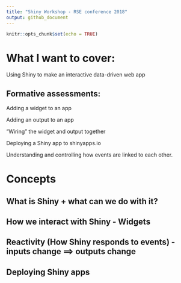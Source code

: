 ```yaml
---
title: "Shiny Workshop - RSE conference 2018"
output: github_document
---
```


```r
knitr::opts_chunk$set(echo = TRUE)
```


# What I want to cover:

Using Shiny to make an interactive data-driven web app

## Formative assessments:

Adding a widget to an app

Adding an output to an app

"Wiring" the widget and output together

Deploying a Shiny app to shinyapps.io

Understanding and controlling how events are linked to each other.

# Concepts

## What is Shiny + what can we do with it?

## How we interact with Shiny - Widgets

## Reactivity (How Shiny responds to events) - inputs change ==> outputs change

## Deploying Shiny apps

